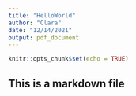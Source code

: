 ```yaml
---
title: "HelloWorld"
author: "Clara"
date: "12/14/2021"
output: pdf_document
---
```


```r
knitr::opts_chunk$set(echo = TRUE)
```

## This is a markdown file